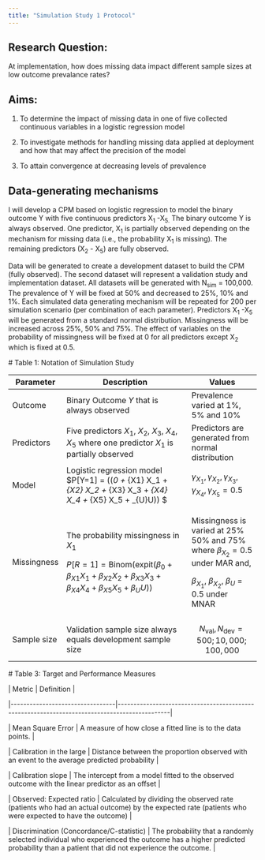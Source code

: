 ```yaml
---
title: "Simulation Study 1 Protocol"
---
```


## Research Question:

At implementation, how does missing data impact different sample sizes at low outcome prevalance rates?

## Aims:

1.  To determine the impact of missing data in one of five collected continuous variables in a logistic regression model

2.  To investigate methods for handling missing data applied at deployment and how that may affect the precision of the model

3.  To attain convergence at decreasing levels of prevalence

## Data-generating mechanisms

I will develop a CPM based on logistic regression to model the binary outcome Y with five continuous predictors X~1~ -X~5.~ The binary outcome Y is always observed. One predictor, X~1~ is partially observed depending on the mechanism for missing data (i.e., the probability X~1~ is missing). The remaining predictors (X~2~ - X~5~) are fully observed.   

Data will be generated to create a development dataset to build the CPM (fully observed). The second dataset will represent a validation study and implementation dataset. All datasets will be generated with N~sim~ = 100,000. The prevalence of Y will be fixed at 50% and decreased to 25%, 10% and 1%. Each simulated data generating mechanism will be repeated for 200 per simulation scenario (per combination of each parameter). Predictors X~1~ -X~5~ will be generated from a standard normal distribution. Missingness will be increased across 25%, 50% and 75%. The effect of variables on the probability of missingness will be fixed at 0 for all predictors except X~2~ which is fixed at 0.5.

\# Table 1: Notation of Simulation Study

+-------------+--------------------------------------------------------------------------------------------------------------------------------------------------------------------------------------+------------------------------------------------------------------------------------------+
| Parameter   | Description                                                                                                                                                                          | Values                                                                                   |
+=============+======================================================================================================================================================================================+==========================================================================================+
| Outcome     | Binary Outcome $Y$ that is always observed                                                                                                                                           | Prevalence varied at $1$%, $5$% and $10$%                                                |
+-------------+--------------------------------------------------------------------------------------------------------------------------------------------------------------------------------------+------------------------------------------------------------------------------------------+
| Predictors  | Five predictors $X_1$, $X_2$, $X_3$, $X_4$, $X_5$ where one predictor $X_1$ is partially observed                                                                                    | Predictors are generated from normal distribution                                        |
+-------------+--------------------------------------------------------------------------------------------------------------------------------------------------------------------------------------+------------------------------------------------------------------------------------------+
| Model       | Logistic regression model $P[Y=1] = \text{Binom}(\text{expit}(\gamma_0 + \gamma_{X1} X_1 + \gamma_{X2} X_2 + \gamma_{X3} X_3 + \gamma_{X4} X_4 + \gamma_{X5} X_5 + \gamma_{U}U))  $  | $\gamma_{X_1}, \gamma_{X_2}, \gamma_{X_3}, \gamma_{X_4}, \gamma_{X_5}  = 0.5$            |
+-------------+--------------------------------------------------------------------------------------------------------------------------------------------------------------------------------------+------------------------------------------------------------------------------------------+
| Missingness | The probability missingness in $X_1$                                                                                                                                                 | Missingness is varied at $25$% $50$% and $75$% where $\beta_{X_2} = 0.5$ under MAR and,  |
|             |                                                                                                                                                                                      |                                                                                          |
|             | $P[R=1] = \text{Binom}(\text{expit}(\beta_0 + \beta_{X1} X_1 + \beta_{X2} X_2 + \beta_{X3} X_3 + \beta_{X4} X_4 + \beta_{X5} X_5 + \beta_{U}U))$                                     | $\beta_{X_1}$, $\beta_{X_2}$, $\beta_{U}$ = $0.5$ under MNAR                             |
+-------------+--------------------------------------------------------------------------------------------------------------------------------------------------------------------------------------+------------------------------------------------------------------------------------------+
| Sample size | Validation sample size always equals development sample size                                                                                                                         | $$ N_{\text{val}}, N_{\text{dev}} = 500; 10,000; 100,000 $$                              |
+-------------+--------------------------------------------------------------------------------------------------------------------------------------------------------------------------------------+------------------------------------------------------------------------------------------+

\# Table 3: Target and Performance Measures

\| Metric \| Definition \|

\|\-\-\-\-\-\-\-\-\-\-\-\-\-\-\-\-\-\-\-\-\-\-\-\-\-\-\-\-\-\-\-\--\|\-\-\-\-\-\-\-\-\-\-\-\-\-\-\-\-\-\-\-\-\-\-\-\-\-\-\-\-\-\-\-\-\-\-\-\-\-\-\-\-\-\-\-\-\-\-\-\-\-\-\-\-\-\-\-\-\-\-\-\-\-\-\-\-\-\-\-\-\-\-\-\-\-\-\-\-\-\-\-\-\-\-\-\-\-\-\-\-\-\-\-\-\--\|

\| Mean Square Error \| A measure of how close a fitted line is to the data points. \|

\| Calibration in the large \| Distance between the proportion observed with an event to the average predicted probability \|

\| Calibration slope \| The intercept from a model fitted to the observed outcome with the linear predictor as an offset \|

\| Observed: Expected ratio \| Calculated by dividing the observed rate (patients who had an actual outcome) by the expected rate (patients who were expected to have the outcome) \|

\| Discrimination (Concordance/C-statistic) \| The probability that a randomly selected individual who experienced the outcome has a higher predicted probability than a patient that did not experience the outcome. \|
